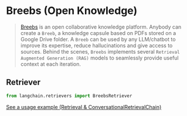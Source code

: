 # Breebs (Open Knowledge)

>[Breebs](https://www.breebs.com/) is an open collaborative knowledge platform.
>Anybody can create a `Breeb`, a knowledge capsule based on PDFs stored on a Google Drive folder.
>A `Breeb` can be used by any LLM/chatbot to improve its expertise, reduce hallucinations and give access to sources.
>Behind the scenes, `Breebs` implements several `Retrieval Augmented Generation (RAG)` models
> to seamlessly provide useful context at each iteration.

## Retriever

```python
from langchain.retrievers import BreebsRetriever
```

[See a usage example (Retrieval & ConversationalRetrievalChain)](/oss/integrations/retrievers/breebs)
